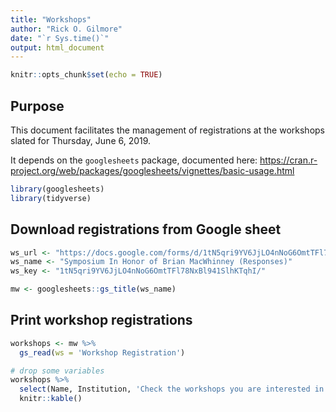 ```yaml
---
title: "Workshops"
author: "Rick O. Gilmore"
date: "`r Sys.time()`"
output: html_document
---
```


```r
knitr::opts_chunk$set(echo = TRUE)
```

## Purpose

This document facilitates the management of registrations at the workshops slated for Thursday, June 6, 2019.

It depends on the `googlesheets` package, documented here: <https://cran.r-project.org/web/packages/googlesheets/vignettes/basic-usage.html>

```r
library(googlesheets)
library(tidyverse)
```

## Download registrations from Google sheet

```r
ws_url <- "https://docs.google.com/forms/d/1tN5qri9YV6JjLO4nNoG6OmtTFl78NxBl941SlhKTqhI"
ws_name <- "Symposium In Honor of Brian MacWhinney (Responses)"
ws_key <- "1tN5qri9YV6JjLO4nNoG6OmtTFl78NxBl941SlhKTqhI/"

mw <- googlesheets::gs_title(ws_name)
```

## Print workshop registrations

```r
workshops <- mw %>%
  gs_read(ws = 'Workshop Registration')

# drop some variables
workshops %>%
  select(Name, Institution, 'Check the workshops you are interested in attending') %>%
  knitr::kable()
```


